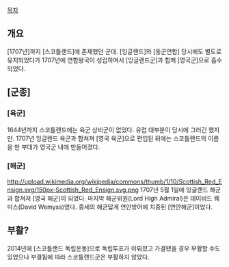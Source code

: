 [[목차]]
== 개요 ==
[1707년]까지 [스코틀랜드]에 존재했던 군대. [잉글랜드]와 [동군연합] 당시에도 별도로 유지되었다가 1707년에 연합왕국이 성립하며서 [잉글랜드군]과 함께 [영국군]으로 흡수되었다.
== [군종] ==
=== [육군] ===
1644년까지 스코틀랜드에는 육군 상비군이 없었다. 유럽 대부분이 당시에 그러긴 했지만. 1707년 잉글랜드 육군과 합쳐져 [영국 육군]으로 편입된 뒤에는 스코틀랜드의 이름을 딴 부대가 영국군 내에 만들어졌다.
=== [해군] ===
http://upload.wikimedia.org/wikipedia/commons/thumb/1/10/Scottish_Red_Ensign.svg/150px-Scottish_Red_Ensign.svg.png
1707년 5월 1일에 잉글랜드 해군과 합쳐져 [영국 해군]이 되었다. 마지막 해군위원(Lord High Admiral)은 데이비드 웨미스(David Wemyss)였다. 중세의 해군답게 연안방어에 치중된 [연안해군]이었다. 
== 부활? ==
2014년에 [스코틀랜드 독립운동]으로 독립투표가 이뤄졌고 가결됐을 경우 부활할 수도 있었으나 부결됨에 따라 스코틀랜드군은 부활하지 않았다.
